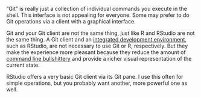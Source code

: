 "Git" is really just a collection of individual commands you execute in the shell. This interface is not appealing for everyone. Some may prefer to do Git operations via a client with a graphical interface.

Git and your Git client are not the same thing, just like R and RStudio are not the same thing. A Git client and an [integrated development environment](https://en.wikipedia.org/wiki/Integrated_development_environment), such as RStudio, are not necessary to use Git or R, respectively. But they make the experience more pleasant because they reduce the amount of [command line bullshittery](http://www.pgbovine.net/command-line-bullshittery.htm) and provide a richer visual representation of the current state.

RStudio offers a very basic Git client via its Git pane. I use this often for simple operations, but you probably want another, more powerful one as well.

